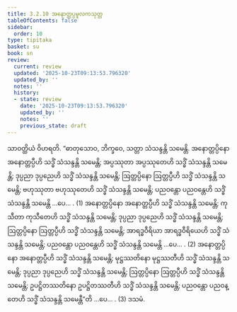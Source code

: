 ```yaml
---
title: 3.2.10 အနောတ္တပ္ပမူလကသုတ္တ
tableOfContents: false
sidebar:
  order: 10
type: tipitaka
basket: su
book: sn
review:
  current: review
  updated: '2025-10-23T09:13:53.796320'
  updated_by: ''
  notes: ''
  history:
  - state: review
    date: '2025-10-23T09:13:53.796320'
    updated_by: ''
    notes: ''
    previous_state: draft
---
```



<ReviewStatus review={frontmatter.review} showDetails={true} />

<HypothesisAnnotation frontmatter={frontmatter} />

<DynamicBreadcrumb />

<Division number="104" book="sn" e="ch" v="18" p="296">

<Paragraph number="747" book="sn">
သာဝတ္ထိယံ ဝိဟရတိ. “ဓာတုသောဝ, ဘိက္ခဝေ, သတ္တာ သံသန္ဒန္တိ သမေန္တိ. အနောတ္တပ္ပိနော အနောတ္တပ္ပီဟိ သဒ္ဓိံ သံသန္ဒန္တိ သမေန္တိ; အပ္ပဿုတာ အပ္ပဿုတေဟိ သဒ္ဓိံ သံသန္ဒန္တိ သမေန္တိ; ဒုပ္ပညာ ဒုပ္ပညေဟိ သဒ္ဓိံ သံသန္ဒန္တိ သမေန္တိ; ဩတ္တပ္ပိနော ဩတ္တပ္ပီဟိ သဒ္ဓိံ သံသန္ဒန္တိ သမေန္တိ; ဗဟုဿုတာ ဗဟုဿုတေဟိ သဒ္ဓိံ သံသန္ဒန္တိ သမေန္တိ; ပညဝန္တော ပညဝန္တေဟိ သဒ္ဓိံ သံသန္ဒန္တိ သမေန္တိ …ပေ… . (1)
</Paragraph>

<Paragraph number="748" book="sn">
အနောတ္တပ္ပိနော အနောတ္တပ္ပီဟိ သဒ္ဓိံ သံသန္ဒန္တိ သမေန္တိ; ကုသီတာ ကုသီတေဟိ သဒ္ဓိံ သံသန္ဒန္တိ သမေန္တိ; ဒုပ္ပညာ ဒုပ္ပညေဟိ သဒ္ဓိံ သံသန္ဒန္တိ သမေန္တိ; ဩတ္တပ္ပိနော ဩတ္တပ္ပီဟိ သဒ္ဓိံ သံသန္ဒန္တိ သမေန္တိ; အာရဒ္ဓဝီရိယာ အာရဒ္ဓဝီရိယေဟိ သဒ္ဓိံ သံသန္ဒန္တိ သမေန္တိ; ပညဝန္တော ပညဝန္တေဟိ သဒ္ဓိံ သံသန္ဒန္တိ သမေန္တိ …ပေ… . (2)
</Paragraph>

<Paragraph number="749" book="sn">
အနောတ္တပ္ပိနော အနောတ္တပ္ပီဟိ သဒ္ဓိံ သံသန္ဒန္တိ သမေန္တိ; မုဋ္ဌဿတိနော မုဋ္ဌဿတီဟိ သဒ္ဓိံ သံသန္ဒန္တိ သမေန္တိ; ဒုပ္ပညာ ဒုပ္ပညေဟိ သဒ္ဓိံ သံသန္ဒန္တိ သမေန္တိ; ဩတ္တပ္ပိနော ဩတ္တပ္ပီဟိ သဒ္ဓိံ သံသန္ဒန္တိ သမေန္တိ; ဥပဋ္ဌိတဿတိနော ဥပဋ္ဌိတဿတီဟိ သဒ္ဓိံ သံသန္ဒန္တိ သမေန္တိ; ပညဝန္တော ပညဝန္တေဟိ သဒ္ဓိံ သံသန္ဒန္တိ သမေန္တီ”တိ …ပေ… . (3)

</Paragraph>
</Division>

<Paragraph number="750" type="center" book="sn">
ဒသမံ.
</Paragraph>